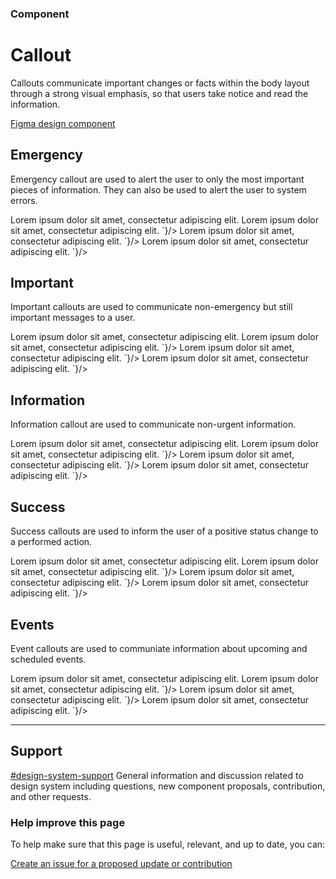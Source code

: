 
<Meta title="Components/Callout" />

### Component
# Callout

Callouts communicate important changes or facts within the body layout through a strong visual emphasis,
so that users take notice and read the information.

[Figma design component](https://www.figma.com/file/3pb2IK8s2QUqWieH79KdN7/Components---DIO-DS?node-id=434%3A14140)

## Emergency

Emergency callout are used to alert the user to only the most important pieces of information.
They can also be used to alert the user to system errors.

<GoACallout type="emergency" title="Emergency callout">
  Lorem ipsum dolor sit amet, consectetur adipiscing elit.
</GoACallout>

<Tabs>
  <Tab label="Web Component">
    <CodeSnippet lang="html" code={`
      <goa-callout type="emergency" title="Emergency callout">
        Lorem ipsum dolor sit amet, consectetur adipiscing elit.
      </goa-callout>
    `}/>
  </Tab>
  <Tab label="Angular">
    <CodeSnippet lang="html" code={`
      <goa-callout type="emergency" title="Emergency callout">
        Lorem ipsum dolor sit amet, consectetur adipiscing elit.
      </goa-callout>
    `}/>
  </Tab>
  <Tab label="React">
    <CodeSnippet lang="jsx" code={`
      <GoACallout type="emergency" title="Emergency callout">
        Lorem ipsum dolor sit amet, consectetur adipiscing elit.
      </GoACallout>
    `}/>
  </Tab>
</Tabs>

## Important

Important callouts are used to communicate non-emergency but still important messages to a user.

<GoACallout type="important" title="Important callout">
  Lorem ipsum dolor sit amet, consectetur adipiscing elit.
</GoACallout>

<Tabs>
  <Tab label="Web Component">
    <CodeSnippet lang="html" code={`
      <goa-callout type="important" title="Important callout">
        Lorem ipsum dolor sit amet, consectetur adipiscing elit.
      </goa-callout>
    `}/>
  </Tab>
  <Tab label="Angular">
    <CodeSnippet lang="html" code={`
      <goa-callout type="important" title="Important callout">
        Lorem ipsum dolor sit amet, consectetur adipiscing elit.
      </goa-callout>
    `}/>
  </Tab>
  <Tab label="React">
    <CodeSnippet lang="jsx" code={`
      <GoACallout type="important" title="Important callout">
        Lorem ipsum dolor sit amet, consectetur adipiscing elit.
      </GoACallout>
    `}/>
  </Tab>
</Tabs>

## Information

Information callout are used to communicate non-urgent information.

<GoACallout type="information" title="Information callout">
  Lorem ipsum dolor sit amet, consectetur adipiscing elit.
</GoACallout>

<Tabs>
  <Tab label="Web Component">
    <CodeSnippet lang="html" code={`
      <goa-callout type="information" title="Information callout">
        Lorem ipsum dolor sit amet, consectetur adipiscing elit.
      </goa-callout>
    `}/>
  </Tab>
  <Tab label="Angular">
    <CodeSnippet lang="html" code={`
      <goa-callout type="information" title="Information callout">
        Lorem ipsum dolor sit amet, consectetur adipiscing elit.
      </goa-callout>
    `}/>
  </Tab>
  <Tab label="React">
    <CodeSnippet lang="jsx" code={`
      <GoACallout type="information" title="Information callout">
        Lorem ipsum dolor sit amet, consectetur adipiscing elit.
      </GoACallout>
    `}/>
  </Tab>
</Tabs>


## Success

Success callouts are used to inform the user of a positive status change to a performed action.

<GoACallout type="success" title="Success callout">
  Lorem ipsum dolor sit amet, consectetur adipiscing elit.
</GoACallout>

<Tabs>
  <Tab label="Web Component">
    <CodeSnippet lang="html" code={`
      <goa-callout type="success" title="Success callout">
        Lorem ipsum dolor sit amet, consectetur adipiscing elit.
      </goa-callout>
    `}/>
  </Tab>
  <Tab label="Angular">
    <CodeSnippet lang="html" code={`
      <goa-callout type="success" title="Success callout">
        Lorem ipsum dolor sit amet, consectetur adipiscing elit.
      </goa-callout>
    `}/>
  </Tab>
  <Tab label="React">
    <CodeSnippet lang="jsx" code={`
      <GoACallout type="success" title="Success callout">
        Lorem ipsum dolor sit amet, consectetur adipiscing elit.
      </GoACallout>
    `}/>
  </Tab>
</Tabs>

## Events

Event callouts are used to communiate information about upcoming and scheduled events.

<GoACallout type="event" title="Event callout">
  Lorem ipsum dolor sit amet, consectetur adipiscing elit.
</GoACallout>

<Tabs>
  <Tab label="Web Component">
    <CodeSnippet lang="html" code={`
      <goa-callout type="event" title="Event callout">
        Lorem ipsum dolor sit amet, consectetur adipiscing elit.
      </goa-callout>
    `}/>
  </Tab>
  <Tab label="Angular">
    <CodeSnippet lang="html" code={`
      <goa-callout type="event" title="Event callout">
        Lorem ipsum dolor sit amet, consectetur adipiscing elit.
      </goa-callout>
    `}/>
  </Tab>
  <Tab label="React">
    <CodeSnippet lang="jsx" code={`
      <GoACallout type="event" title="Event callout">
        Lorem ipsum dolor sit amet, consectetur adipiscing elit.
      </GoACallout>
    `}/>
  </Tab>
</Tabs>

---

## Support

<goa-callout type="information" title="Need help? Connect with us on Slack">
  <a href="https://goa-dio.slack.com/archives/C02PLLT9HQ9">#design-system-support</a> General information and discussion related to design system including questions, new component proposals, contribution, and other requests.
</goa-callout>

### Help improve this page

To help make sure that this page is useful, relevant, and up to date, you can:

[Create an issue for a proposed update or contribution](https://github.com/GovAlta/ui-components/issues/new/choose)
